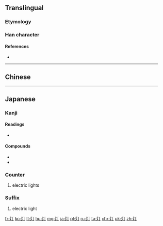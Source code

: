 {{also|燈}}
==Translingual==

===Etymology===
{{Han simp|燈|f=登|t=丁}}

===Han character===
{{Han char|rn=86|rad=火|as=02|sn=6|four=|canj=火一弓 (FMN)|ids=⿰[[火]][[丁]]}}

====References====
* {{Han ref|kx=0665.060|dkj=18855|dj=1075.030|hdz=32188.030|uh=706F|ud=28783}}

----

==Chinese==
{{zh-see|燈}}

----

==Japanese==

===Kanji===
{{ja-kanji|grade=4|rs=火02}}

====Readings====
* {{ja-readings
|goon=[[とう]] (tō), [[ちょう]] (chō) < [[ちやう]] (chau)
|kanon=[[とう]] (tō), [[てい]] (tei)
|kanyoon=[[ちん]] (chin) {{qualifier|non-[[w:Jōyō kanji|Jōyō]] reading}}, [[とん]] (ton) {{qualifier|non-[[w:Jōyō kanji|Jōyō]] reading}}
|kun=[[ひ]] (hi)<br
/>''Non-[[w:Jōyō kanji|Jōyō]] readings'': [[あかり|あか.り]] ([[灯り]], aka.ri), [[あかし]] (akashi), [[ほ|ほ-]] (ho-) {{qualifier|rare}}, [[ともす|とも.す]] ({{ja-l|灯す}}, tomo.su), [[ともし]] ({{ja-l|灯し}}, {{ja-l|灯}}, tomoshi), [[ともしび]] (tomoshibi), [[ともる|とも.る]] ({{ja-l|灯る}}, tomo.ru), [[とぼす|とぼ.す]] ({{ja-l|灯す}}, tobo.su), [[とぼし]] ({{ja-l|灯し}}, {{ja-l|灯}}, toboshi), [[とぼる|とぼ.る]] ({{ja-l|灯る}}, tobo.ru)
}}

====Compounds====
* {{ja-r|灯籠|とうろう}}
* {{ja-r|幻灯|げんとう}}

===Counter===
{{ja-pos|とう|counter|kyu=燈}} 
# electric lights

===Suffix===
{{ja-pos|とう|suffix|kyu=燈}}

# electric light

[[fr:灯]]
[[ko:灯]]
[[lt:灯]]
[[hu:灯]]
[[mg:灯]]
[[ja:灯]]
[[pl:灯]]
[[ru:灯]]
[[ta:灯]]
[[chr:灯]]
[[uk:灯]]
[[zh:灯]]